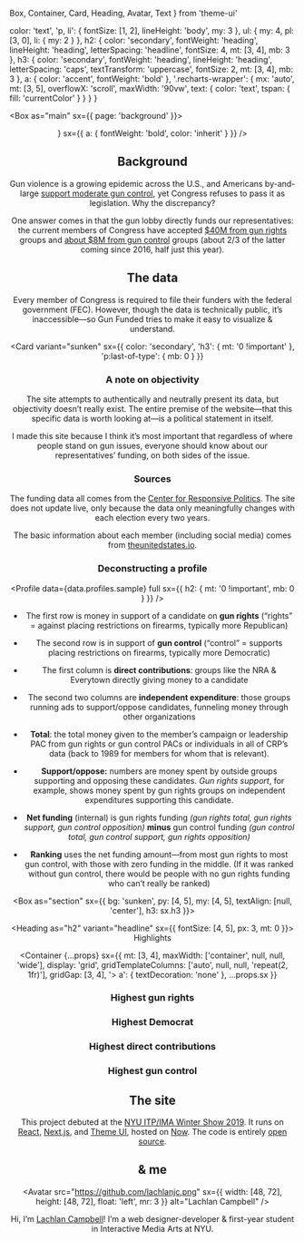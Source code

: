   Box,
  Container,
  Card,
  Heading,
  Avatar,
  Text
} from 'theme-ui'

<Meta
  title="About"
  description="Read about the background of Gun Funded, a visualization of U.S. Congress’ funding on gun issues."
/>

  color: 'text',
  'p, li': {
    fontSize: [1, 2],
    lineHeight: 'body',
    my: 3
  },
  ul: {
    my: 4,
    pl: [3, 0],
    li: { my: 2 }
  },
  h2: {
    color: 'secondary',
    fontWeight: 'heading',
    lineHeight: 'heading',
    letterSpacing: 'headline',
    fontSize: 4,
    mt: [3, 4],
    mb: 3
  },
  h3: {
    color: 'secondary',
    fontWeight: 'heading',
    lineHeight: 'heading',
    letterSpacing: 'caps',
    textTransform: 'uppercase',
    fontSize: 2,
    mt: [3, 4],
    mb: 3
  },
  a: { color: 'accent', fontWeight: 'bold' },
  '.recharts-wrapper': {
    mx: 'auto',
    mt: [3, 5],
    overflowX: 'scroll',
    maxWidth: '90vw',
    text: {
      color: 'text',
      tspan: { fill: 'currentColor' }
    }
  }
}

<Box as="main" sx={{ page: 'background' }}>

<Header
  title="About"
  desc={<AboutHeader />}
  sx={{ a: { fontWeight: 'bold', color: 'inherit' } }}
/>

<Container as="article" sx={sx}>

## Background

Gun violence is a growing epidemic across the U.S., and Americans by-and-large [support moderate gun control](https://www.vox.com/2015/10/3/9444417/gun-violence-mass-shootings-us-america), yet Congress refuses to pass it as legislation. Why the discrepancy?

One answer comes in that the gun lobby directly funds our representatives: the current members of Congress have accepted [$40M from gun rights](https://www.opensecrets.org/industries/summary.php?ind=Q13&recipdetail=A&sortorder=U&cycle=All) groups and [about $8M from gun control](https://www.opensecrets.org/industries/summary.php?ind=Q12&recipdetail=A&sortorder=U&cycle=All) groups (about 2/3 of the latter coming since 2016, half just this year).

<StatGrid>
  <Stat
    unit="$"
    value={commaNumber(data.stats.gunRightsTotal)}
    label="total gun rights"
    lg
  />
  <Stat
    unit="$"
    value={commaNumber(data.stats.gunControlTotal)}
    label="total gun control"
    lg
  />
</StatGrid>

<Lobbying data={data.lobbying} />

## The data

Every member of Congress is required to file their funders with the federal government (FEC). However, though the data is technically public, it’s inaccessible—so Gun Funded tries to make it easy to visualize & understand.

<Card
  variant="sunken"
  sx={{
    color: 'secondary',
    'h3': { mt: '0 !important' },
    'p:last-of-type': { mb: 0 }
  }}
>

### A note on objectivity

The site attempts to authentically and neutrally present its data, but objectivity doesn’t really exist. The entire premise of the website—that this specific data is worth looking at—is a political statement in itself.

I made this site because I think it’s most important that regardless of where people stand on gun issues, everyone should know about our representatives’ funding, on both sides of the issue.

</Card>

### Sources

The funding data all comes from the [Center for Responsive Politics](https://www.opensecrets.org). The site does not update live, only because the data only meaningfully changes with each election every two years.

The basic information about each member (including social media) comes from [theunitedstates.io](https://theunitedstates.io).

### Deconstructing a profile

<Profile
  data={data.profiles.sample}
  full
  sx={{ h2: { mt: '0 !important', mb: 0 } }}
/>

- The first row is money in support of a candidate on **gun rights** (“rights” = against placing restrictions on firearms, typically more Republican)
- The second row is in support of **gun control** (“control” = supports placing restrictions on firearms, typically more Democratic)
- The first column is **direct contributions**: groups like the NRA & Everytown directly giving money to a candidate
- The second two columns are **independent expenditure**: those groups running ads to support/oppose candidates, funneling money through other organizations

- **Total**: the total money given to the member’s campaign or leadership PAC from gun rights or gun control PACs or individuals in all of CRP’s data (back to 1989 for members for whom that is relevant).
- **Support/oppose:** numbers are money spent by outside groups supporting and opposing these candidates. _Gun rights support_, for example, shows money spent by gun rights groups on independent expenditures supporting this candidate.
- **Net funding** (internal) is gun rights funding _(gun rights total, gun rights support, gun control opposition)_ **minus** gun&nbsp;control funding _(gun control total, gun control support, gun rights opposition)_
- **Ranking** uses the net funding amount—from most gun rights to most gun control, with those with zero funding in the middle. (If it was ranked without gun control, there would be <span children={data.stats.unRightsCount} /> people with no gun rights funding who can’t really be ranked)

</Container>

<Box as="section" sx={{ bg: 'sunken', py: [4, 5], my: [4, 5], textAlign: [null, 'center'],
h3: sx.h3 }}>

<Heading as="h2" variant="headline" sx={{ fontSize: [4, 5], px: 3, mt: 0 }}>
  Highlights
</Heading>

<Container
  {...props}
  sx={{
    mt: [3, 4],
    maxWidth: ['container', null, null, 'wide'],
    display: 'grid',
    gridTemplateColumns: ['auto', null, null, 'repeat(2, 1fr)'],
    gridGap: [3, 4],
    '> a': {
      textDecoration: 'none'
    },
    ...props.sx
  }}
>
  <div>

### Highest gun rights

<Profile data={data.profiles.highestRights} />

  </div>
  <div>

### Highest Democrat

<Profile data={data.profiles.highestRightsDem} />

  </div>
    <div>

### Highest direct contributions

<Profile data={data.profiles.highestRightsDirect} />

  </div>
  <div>

### Highest gun control

<Profile data={data.profiles.highestControl} />

  </div>
</Container>

</Box>

<Container as="article" sx={sx}>

## The site

This project debuted at the [NYU ITP/IMA Winter Show 2019](https://itp.nyu.edu/shows/winter2019/). It runs on [React](https://reactjs.org), [Next.js](https://nextjs.org), and [Theme UI](http://theme-ui.com), hosted on [Now](https://zeit.co). The code is entirely [open source](https://github.com/lachlanjc/gunfunded).

## & me

<Avatar
  src="https://github.com/lachlanjc.png"
  sx={{ width: [48, 72], height: [48, 72], float: 'left', mr: 3 }}
  alt="Lachlan Campbell"
/>

Hi, I’m [Lachlan Campbell](https://lachlanjc.me)! I’m a web designer-developer & first-year student in Interactive Media Arts at NYU.

</Container>

</Box>
